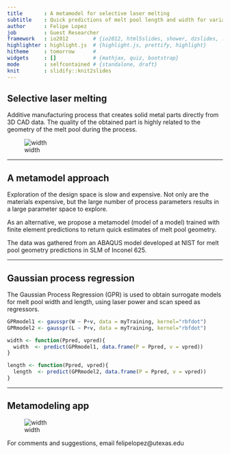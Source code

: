 ```yaml
---
title       : A metamodel for selective laser melting
subtitle    : Quick predictions of melt pool length and width for variable power and speed
author      : Felipe Lopez
job         : Guest Researcher
framework   : io2012        # {io2012, html5slides, shower, dzslides, ...}
highlighter : highlight.js  # {highlight.js, prettify, highlight}
hitheme     : tomorrow      # 
widgets     : []            # {mathjax, quiz, bootstrap}
mode        : selfcontained # {standalone, draft}
knit        : slidify::knit2slides
---
```


## Selective laser melting

Additive manufacturing process that creates solid metal parts directly
from 3D CAD data. The quality of the obtained part is highly related to
the geometry of the melt pool during the process.

![width](SLMfigure.jpg)

---

## A metamodel approach

Exploration of the design space is slow and expensive. Not only are the materials
expensive, but the large number of process parameters results in a large parameter
space to explore.

As an alternative, we propose a metamodel (model of a model) trained with finite element
predictions to return quick estimates of melt pool geometry.

The data was gathered from an ABAQUS model developed at NIST for melt pool geometry
predictions in SLM of Inconel 625.

---

## Gaussian process regression

The Gaussian Process Regression (GPR) is used to obtain surrogate
models for melt pool width and length, using laser power and scan speed
as regressors.

```r
GPRmodel1 <- gausspr(W ~ P+v, data = myTraining, kernel="rbfdot")
GPRmodel2 <- gausspr(L ~ P+v, data = myTraining, kernel="rbfdot")

width <- function(Ppred, vpred){
  width  <- predict(GPRmodel1, data.frame(P = Ppred, v = vpred))
}

length <- function(Ppred, vpred){
  length  <- predict(GPRmodel2, data.frame(P = Ppred, v = vpred))
}
```

---

## Metamodeling app

![width](app.png)

For comments and suggestions, email felipelopez@utexas.edu